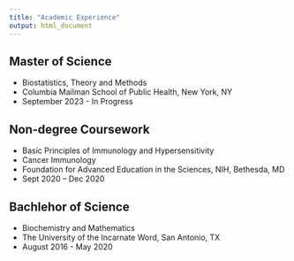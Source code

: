 ```yaml
---
title: "Academic Experience"
output: html_document
---
```


## Master of Science 
- Biostatistics, Theory and Methods 
- Columbia Mailman School of Public Health, New York, NY 
- September 2023 - In Progress

## Non-degree Coursework
- Basic Principles of Immunology and Hypersensitivity 
- Cancer Immunology 
- Foundation for Advanced Education in the Sciences, NIH, Bethesda, MD	
- Sept 2020 – Dec 2020

## Bachlehor of Science
- Biochemistry and Mathematics 
- The University of the Incarnate Word, San Antonio, TX
- August 2016 - May 2020






